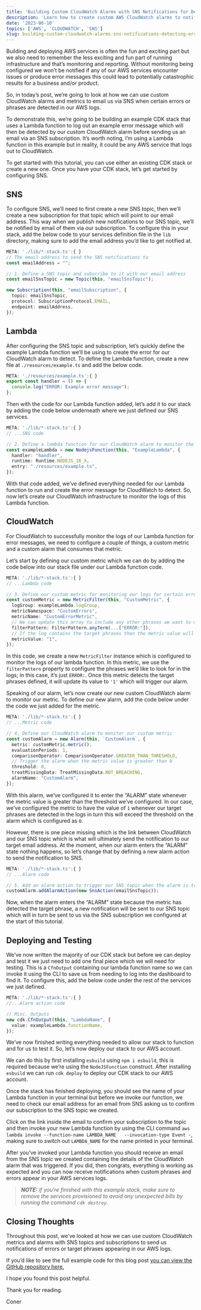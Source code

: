 ```yaml
---
title: 'Building Custom CloudWatch Alarms with SNS Notifications for Detecting Error Messages'
description: 'Learn how to create custom AWS CloudWatch alarms to notify you using AWS SNS when target phrases or errors appear in your CloudWatch logs.'
date: '2023-06-10'
topics: ['AWS', 'CLOUDWATCH', 'SNS']
slug: building-custom-cloudwatch-alarms-sns-notifications-detecting-error-messages
---
```


Building and deploying AWS services is often the fun and exciting part but we also need to remember the less exciting and fun part of running infrastructure and that’s monitoring and reporting. Without monitoring being configured we won’t be notified if any of our AWS services encounter issues or produce error messages this could lead to potentially catastrophic results for a business and/or product.

So, in today’s post, we’re going to look at how we can use custom CloudWatch alarms and metrics to email us via SNS when certain errors or phrases are detected in our AWS logs.

To demonstrate this, we’re going to be building an example CDK stack that uses a Lambda function to log out an example error message which will then be detected by our custom CloudWatch alarm before sending us an email via an SNS subscription. It’s worth noting, I’m using a Lambda function in this example but in reality, it could be any AWS service that logs out to CloudWatch.

To get started with this tutorial, you can use either an existing CDK stack or create a new one. Once you have your CDK stack, let’s get started by configuring SNS.

## SNS

To configure SNS, we’ll need to first create a new SNS topic, then we’ll create a new subscription for that topic which will point to our email address. This way when we publish new notifications to our SNS topic, we’ll be notified by email of them via our subscription. To configure this in your stack, add the below code to your services definition file in the `lib` directory, making sure to add the email address you’d like to get notified at.

```ts
META: './lib/*-stack.ts':{ }
// The email address to send the SNS notifications to
const emailAddress = "";

// 1. Define a SNS topic and subscribe to it with our email address
const emailSnsTopic = new Topic(this, "emailSnsTopic");

new Subscription(this, "emailSubscription", {
  topic: emailSnsTopic,
  protocol: SubscriptionProtocol.EMAIL,
  endpoint: emailAddress,
});
```

## Lambda

After configuring the SNS topic and subscription, let’s quickly define the example Lambda function we’ll be using to create the error for our CloudWatch alarm to detect. To define the Lambda function, create a new file at `./resources/example.ts` and add the below code.

```ts
META: './resources/example.ts':{ }
export const handler = () => {
  console.log("ERROR: Example error message");
};
```

Then with the code for our Lambda function added, let’s add it to our stack by adding the code below underneath where we just defined our SNS services.

```ts
META: './lib/*-stack.ts':{ }
// ...SNS code

// 2. Define a lambda function for our CloudWatch alarm to monitor the logs of
const exampleLambda = new NodejsFunction(this, "ExampleLambda", {
  handler: "handler",
  runtime: Runtime.NODEJS_16_X,
  entry: "./resources/example.ts",
});
```

With that code added, we’ve defined everything needed for our Lambda function to run and create the error message for CloudWatch to detect. So, now let’s create our CloudWatch infrastructure to monitor the logs of this Lambda function.

## CloudWatch

For CloudWatch to successfully monitor the logs of our Lambda function for error messages, we need to configure a couple of things, a custom metric and a custom alarm that consumes that metric.

Let’s start by defining our custom metric which we can do by adding the code below into our stack file under our Lambda function code.

```ts
META: './lib/*-stack.ts':{ }
// ...Lambda code

// 3. Define our custom metric for monitoring our logs for certain errors and/or phrases
const customMetric = new MetricFilter(this, "CustomMetric", {
  logGroup: exampleLambda.logGroup,
  metricNamespace: "CustomErrors",
  metricName: "CustomErrorMetric",
  // We can update this array to include any other phrases we want to monitor and triggering the alarm for
  filterPattern: FilterPattern.anyTerm(...["ERROR:"]),
  // If the log contains the target phrases then the metric value will be 1
  metricValue: "1",
});
```

In this code, we create a new `MetricFilter` instance which is configured to monitor the logs of our lambda function. In this metric, we use the `filterPattern` property to configure the phrases we’d like to look for in the logs; in this case, it’s just `ERROR:`. Once this metric detects the target phrases defined, it will update its value to `'1'` which will trigger our alarm.

Speaking of our alarm, let’s now create our new custom CloudWatch alarm to monitor our metric. To define our new alarm, add the code below under the code we just added for the metric.

```ts
META: './lib/*-stack.ts':{ }
// ...Metric code

// 4. Define our CloudWatch alarm to monitor our custom metric
const customAlarm = new Alarm(this, `CustomAlarm`, {
  metric: customMetric.metric(),
  evaluationPeriods: 1,
  comparisonOperator: ComparisonOperator.GREATER_THAN_THRESHOLD,
  // Trigger the alarm when the metric value is greater than 0
  threshold: 0,
  treatMissingData: TreatMissingData.NOT_BREACHING,
  alarmName: "CustomAlarm",
});
```

With this alarm, we’ve configured it to enter the “ALARM” state whenever the metric value is greater than the threshold we’ve configured. In our case, we’ve configured the metric to have the value of `1` whenever our target phrases are detected in the logs in turn this will exceed the threshold on the alarm which is configured as `0`.

However, there is one piece missing which is the link between CloudWatch and our SNS topic which is what will ultimately send the notification to our target email address. At the moment, when our alarm enters the “ALARM” state nothing happens, so let’s change that by defining a new alarm action to send the notification to SNS.

```ts
META: './lib/*-stack.ts':{ }
// ...Alarm code

// 5. Add an alarm action to trigger our SNS topic when the alarm is triggered
customAlarm.addAlarmAction(new SnsAction(emailSnsTopic));
```

Now, when the alarm enters the “ALARM” state because the metric has detected the target phrase, a new notification will be sent to our SNS topic which will in turn be sent to us via the SNS subscription we configured at the start of this tutorial.

## Deploying and Testing

We’ve now written the majority of our CDK stack but before we can deploy and test it we just need to add one final piece which we will need for testing. This is a `CfnOutput` containing our lambda function name so we can invoke it using the CLI to save us from needing to log into the dashboard to find it. To configure this, add the below code under the rest of the services we just defined.

```ts
META: './lib/*-stack.ts':{ }
//...Alarm action code

// Misc. Outputs
new cdk.CfnOutput(this, "LambdaName", {
  value: exampleLambda.functionName,
});
```

We’ve now finished writing everything needed to allow our stack to function and for us to test it. So, let’s now deploy our stack to our AWS account.

We can do this by first installing `esbuild` using `npm i esbuild`, this is required because we’re using the `NodeJSFunction` construct. After installing `esbuild` we can run `cdk deploy` to deploy our CDK stack to our AWS account.

Once the stack has finished deploying, you should see the name of your Lambda function in your terminal but before we invoke our function, we need to check our email address for an email from SNS asking us to confirm our subscription to the SNS topic we created.

Click on the link inside the email to confirm your subscription to the topic and then invoke your new Lambda function by using the CLI command `aws lambda invoke --function-name LAMBDA_NAME   --invocation-type Event -`, making sure to switch out `LAMBDA_NAME` for the name printed in your terminal.

After you’ve invoked your Lambda function you should receive an email from the SNS topic we created containing the details of the CloudWatch alarm that was triggered. If you did, then congrats, everything is working as expected and you can now receive notifications when custom phrases and errors appear in your AWS services logs.

> _**NOTE:** if you’re finished with this example stack, make sure to remove the services provisioned to avoid any unexpected bills by running the command `cdk destroy`._

## Closing Thoughts

Throughout this post, we’ve looked at how we can use custom CloudWatch metrics and alarms with SNS topics and subscriptions to send us notifications of errors or target phrases appearing in our AWS logs.

If you’d like to see the full example code for this blog post [you can view the GitHub repository here.](https://github.com/conermurphy/cdk-tutorials/tree/main/cloudwatch-alarms-sns-notifications)

I hope you found this post helpful.

Thank you for reading.

Coner

